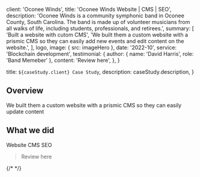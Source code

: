 
  client: 'Oconee Winds',
  title: 'Oconee Winds Website | CMS | SEO',
  description:
    'Oconee Winds is a community symphonic band in Oconee County, South Carolina. The band is made up of volunteer musicians from all walks of life, including students, professionals, and retirees.',
  summary: [
    'Built a website with cutom CMS',
    'We built them a custom website with a prismic CMS so they can easily add new events and edit content on the website.',
  ],
  logo,
  image: { src: imageHero },
  date: '2022-10',
  service: 'Blockchain development',
  testimonial: {
    author: { name: 'David Harris', role: 'Band Memeber' },
    content:
      'Review here',
  },
}

  title: `${caseStudy.client} Case Study`,
  description: caseStudy.description,
}

## Overview

We built them a custom website with a prismic CMS so they can easily update content

## What we did

<TagList>
  <TagListItem>Website</TagListItem>
  <TagListItem>CMS</TagListItem>
  <TagListItem>SEO</TagListItem>
</TagList>

<Blockquote
  author={{ name: 'David Harris', role: 'Band Memeber' }}
  image={{ }}
>
 Review here
</Blockquote>

{/* <StatList>
  <StatListItem value="34%" label="Fewer transactions" />
  <StatListItem value="10%" label="Slower transactions" />
  <StatListItem value="1000ms" label="Transaction latency" />
  <StatListItem value="3" label="Active nodes" />
</StatList> */}
